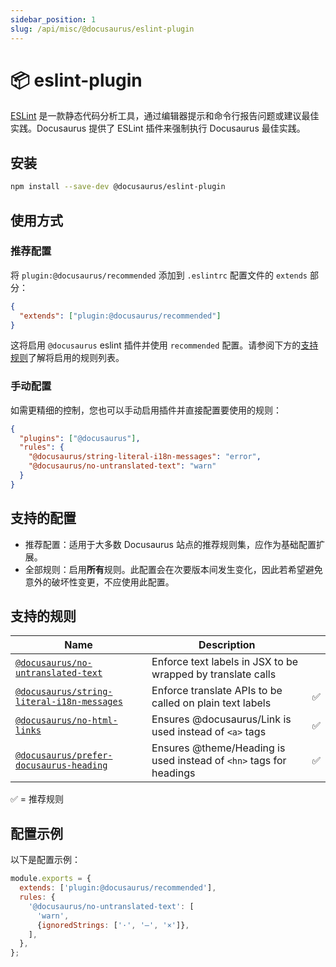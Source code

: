 ```yaml
---
sidebar_position: 1
slug: /api/misc/@docusaurus/eslint-plugin
---
```


# 📦 eslint-plugin

[ESLint](https://eslint.org/) 是一款静态代码分析工具，通过编辑器提示和命令行报告问题或建议最佳实践。Docusaurus 提供了 ESLint 插件来强制执行 Docusaurus 最佳实践。

## 安装

```bash npm2yarn
npm install --save-dev @docusaurus/eslint-plugin
```

## 使用方式

### 推荐配置

将 `plugin:@docusaurus/recommended` 添加到 `.eslintrc` 配置文件的 `extends` 部分：

```json title=".eslintrc"
{
  "extends": ["plugin:@docusaurus/recommended"]
}
```

这将启用 `@docusaurus` eslint 插件并使用 `recommended` 配置。请参阅下方的[支持规则](#supported-rules)了解将启用的规则列表。

### 手动配置

如需更精细的控制，您也可以手动启用插件并直接配置要使用的规则：

```json title=".eslintrc"
{
  "plugins": ["@docusaurus"],
  "rules": {
    "@docusaurus/string-literal-i18n-messages": "error",
    "@docusaurus/no-untranslated-text": "warn"
  }
}
```

## 支持的配置

- 推荐配置：适用于大多数 Docusaurus 站点的推荐规则集，应作为基础配置扩展。
- 全部规则：启用**所有**规则。此配置会在次要版本间发生变化，因此若希望避免意外的破坏性变更，不应使用此配置。

## 支持的规则

| Name | Description |  |
| --- | --- | --- |
| [`@docusaurus/no-untranslated-text`](./no-untranslated-text.mdx) | Enforce text labels in JSX to be wrapped by translate calls |  |
| [`@docusaurus/string-literal-i18n-messages`](./string-literal-i18n-messages.mdx) | Enforce translate APIs to be called on plain text labels | ✅ |
| [`@docusaurus/no-html-links`](./no-html-links.mdx) | Ensures @docusaurus/Link is used instead of `<a>` tags | ✅ |
| [`@docusaurus/prefer-docusaurus-heading`](./prefer-docusaurus-heading.mdx) | Ensures @theme/Heading is used instead of `<hn>` tags for headings | ✅ |

✅ = 推荐规则

## 配置示例

以下是配置示例：

```js title=".eslintrc.js"
module.exports = {
  extends: ['plugin:@docusaurus/recommended'],
  rules: {
    '@docusaurus/no-untranslated-text': [
      'warn',
      {ignoredStrings: ['·', '—', '×']},
    ],
  },
};
```